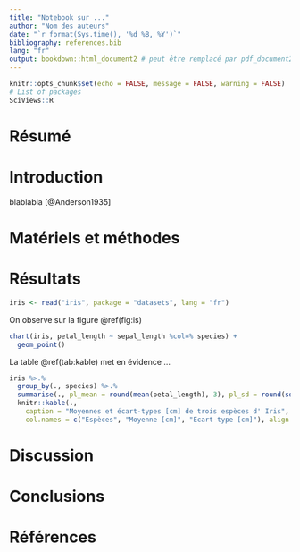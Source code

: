 ```yaml
---
title: "Notebook sur ..."
author: "Nom des auteurs"
date: "`r format(Sys.time(), '%d %B, %Y')`"
bibliography: references.bib
lang: "fr"
output: bookdown::html_document2 # peut être remplacé par pdf_document2,...
---
```


```r
knitr::opts_chunk$set(echo = FALSE, message = FALSE, warning = FALSE)
# List of packages
SciViews::R
```

# Résumé {-}

# Introduction

blablabla [@Anderson1935]

# Matériels et méthodes

# Résultats

```r
iris <- read("iris", package = "datasets", lang = "fr")
```

On observe sur la figure \@ref(fig:is)

```r
chart(iris, petal_length ~ sepal_length %col=% species) +
  geom_point()
```

La table \@ref(tab:kable) met en évidence ...

```r
iris %>.%
  group_by(., species) %>.%
  summarise(., pl_mean = round(mean(petal_length), 3), pl_sd = round(sd(petal_length), 3)) %>.%
  knitr::kable(., 
    caption = "Moyennes et écart-types [cm] de trois espèces d' Iris",
    col.names = c("Espèces", "Moyenne [cm]", "Ecart-type [cm]"), align = "c")
```

# Discussion

# Conclusions

# Références
